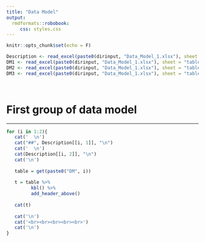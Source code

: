 ```yaml
---
title: "Data Model"
output: 
  rmdformats::robobook:
     css: styles.css
---
```



```r
knitr::opts_chunk$set(echo = F)
```

```r
Description <- read_excel(paste0(dirinput, "Data_Model_1.xlsx"), sheet = "Description", col_names = FALSE)
DM1 <- read_excel(paste0(dirinput, "Data_Model_1.xlsx"), sheet = "table1")
DM2 <- read_excel(paste0(dirinput, "Data_Model_1.xlsx"), sheet = "table2")
DM3 <- read_excel(paste0(dirinput, "Data_Model_1.xlsx"), sheet = "table3")
```

<br>

# First group of data model 

___

```r
for (i in 1:2){
   cat('  \n')  
   cat("##", Description[[i, 1]], "\n") 
   cat('  \n')  
   cat(Description[[i, 2]], "\n")
   cat('\n') 
   
   table = get(paste0("DM", i))
   
   t = table %>%
         kbl() %>%
         add_header_above()
    
   cat(t)
   
   cat('\n')
   cat('<br><br><br><br><br>') 
   cat('\n')
}
```


